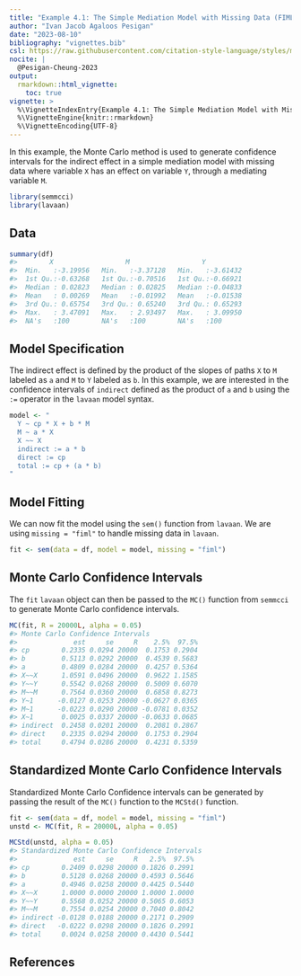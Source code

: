 ```yaml
---
title: "Example 4.1: The Simple Mediation Model with Missing Data (FIML)"
author: "Ivan Jacob Agaloos Pesigan"
date: "2023-08-10"
bibliography: "vignettes.bib"
csl: https://raw.githubusercontent.com/citation-style-language/styles/master/apa.csl
nocite: |
  @Pesigan-Cheung-2023
output:
  rmarkdown::html_vignette:
    toc: true
vignette: >
  %\VignetteIndexEntry{Example 4.1: The Simple Mediation Model with Missing Data (FIML)}
  %\VignetteEngine{knitr::rmarkdown}
  %\VignetteEncoding{UTF-8}
---
```


<!-- vignettes/example-4-1-simple-miss-fiml.Rmd is generated from .setup/vignettes/example-4-1-simple-miss-fiml.Rmd.orig. Please edit that file -->





In this example,
the Monte Carlo method is used to generate confidence intervals
for the indirect effect in a simple mediation model with missing data
where
variable `X` has an effect on variable `Y`,
through a mediating variable `M`.


```r
library(semmcci)
library(lavaan)
```

## Data




```r
summary(df)
#>        X                  M                  Y           
#>  Min.   :-3.19956   Min.   :-3.37128   Min.   :-3.61432  
#>  1st Qu.:-0.63268   1st Qu.:-0.70516   1st Qu.:-0.66921  
#>  Median : 0.02823   Median : 0.02825   Median :-0.04833  
#>  Mean   : 0.00269   Mean   :-0.01992   Mean   :-0.01538  
#>  3rd Qu.: 0.65754   3rd Qu.: 0.65240   3rd Qu.: 0.65293  
#>  Max.   : 3.47091   Max.   : 2.93497   Max.   : 3.09950  
#>  NA's   :100        NA's   :100        NA's   :100
```

## Model Specification

The indirect effect is defined by the product of the slopes
of paths `X` to `M` labeled as `a` and `M` to `Y` labeled as `b`.
In this example, we are interested in the confidence intervals of `indirect`
defined as the product of `a` and `b` using the `:=` operator
in the `lavaan` model syntax.


```r
model <- "
  Y ~ cp * X + b * M
  M ~ a * X
  X ~~ X
  indirect := a * b
  direct := cp
  total := cp + (a * b)
"
```

## Model Fitting

We can now fit the model using the `sem()` function from `lavaan`.
We are using `missing = "fiml"` to handle missing data in `lavaan`.


```r
fit <- sem(data = df, model = model, missing = "fiml")
```

## Monte Carlo Confidence Intervals

The `fit` `lavaan` object can then be passed to the `MC()` function from `semmcci`
to generate Monte Carlo confidence intervals.


```r
MC(fit, R = 20000L, alpha = 0.05)
#> Monte Carlo Confidence Intervals
#>              est     se     R    2.5%  97.5%
#> cp        0.2335 0.0294 20000  0.1753 0.2904
#> b         0.5113 0.0292 20000  0.4539 0.5683
#> a         0.4809 0.0284 20000  0.4257 0.5364
#> X~~X      1.0591 0.0496 20000  0.9622 1.1585
#> Y~~Y      0.5542 0.0268 20000  0.5009 0.6070
#> M~~M      0.7564 0.0360 20000  0.6858 0.8273
#> Y~1      -0.0127 0.0253 20000 -0.0627 0.0365
#> M~1      -0.0223 0.0290 20000 -0.0781 0.0352
#> X~1       0.0025 0.0337 20000 -0.0633 0.0685
#> indirect  0.2458 0.0201 20000  0.2081 0.2867
#> direct    0.2335 0.0294 20000  0.1753 0.2904
#> total     0.4794 0.0286 20000  0.4231 0.5359
```

## Standardized Monte Carlo Confidence Intervals

Standardized Monte Carlo Confidence intervals can be generated by passing the result of the `MC()` function to the `MCStd()` function.


```r
fit <- sem(data = df, model = model, missing = "fiml")
unstd <- MC(fit, R = 20000L, alpha = 0.05)
```


```r
MCStd(unstd, alpha = 0.05)
#> Standardized Monte Carlo Confidence Intervals
#>              est     se     R   2.5%  97.5%
#> cp        0.2409 0.0298 20000 0.1826 0.2991
#> b         0.5128 0.0268 20000 0.4593 0.5646
#> a         0.4946 0.0258 20000 0.4425 0.5440
#> X~~X      1.0000 0.0000 20000 1.0000 1.0000
#> Y~~Y      0.5568 0.0252 20000 0.5065 0.6053
#> M~~M      0.7554 0.0254 20000 0.7040 0.8042
#> indirect -0.0128 0.0188 20000 0.2171 0.2909
#> direct   -0.0222 0.0298 20000 0.1826 0.2991
#> total     0.0024 0.0258 20000 0.4430 0.5441
```

## References
